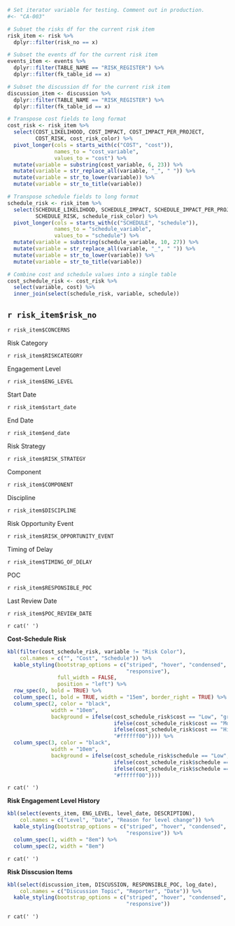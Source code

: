 <!-- Wrangle report data -->

```r
# Set iterator variable for testing. Comment out in production. 
#<- "CA-003"

# Subset the risks df for the current risk item
risk_item <- risk %>%
  dplyr::filter(risk_no == x)

# Subset the events df for the current risk item
events_item <- events %>%
  dplyr::filter(TABLE_NAME == "RISK_REGISTER") %>%
  dplyr::filter(fk_table_id == x)

# Subset the discussion df for the current risk item
discussion_item <- discussion %>%
  dplyr::filter(TABLE_NAME == "RISK_REGISTER") %>%
  dplyr::filter(fk_table_id == x)
```

```r
# Transpose cost fields to long format
cost_risk <- risk_item %>%
  select(COST_LIKELIHOOD, COST_IMPACT, COST_IMPACT_PER_PROJECT, 
         COST_RISK, cost_risk_color) %>%
  pivot_longer(cols = starts_with(c("COST", "cost")), 
               names_to = "cost_variable", 
               values_to = "cost") %>%
  mutate(variable = substring(cost_variable, 6, 23)) %>%
  mutate(variable = str_replace_all(variable, "_", " ")) %>%
  mutate(variable = str_to_lower(variable)) %>%
  mutate(variable = str_to_title(variable))

# Transpose schedule fields to long format
schedule_risk <- risk_item %>%
  select(SCHEDULE_LIKELIHOOD, SCHEDULE_IMPACT, SCHEDULE_IMPACT_PER_PROJECT, 
         SCHEDULE_RISK, schedule_risk_color) %>%
  pivot_longer(cols = starts_with(c("SCHEDULE", "schedule")), 
               names_to = "schedule_variable", 
               values_to = "schedule") %>%
  mutate(variable = substring(schedule_variable, 10, 27)) %>%
  mutate(variable = str_replace_all(variable, "_", " ")) %>%
  mutate(variable = str_to_lower(variable)) %>%
  mutate(variable = str_to_title(variable))

# Combine cost and schedule values into a single table
cost_schedule_risk <- cost_risk %>%
  select(variable, cost) %>%
  inner_join(select(schedule_risk, variable, schedule))
```

::::::::::: {.item-box}

## `r risk_item$risk_no` {.unnumbered}  
`r risk_item$CONCERNS`  

:::::::: {.section-box}
<!-- Risk Attributes line 1 -->
::::: {.grid-5w-2h}
::: {.var-name}
Risk Category
:::
::: {.var-value}
`r risk_item$RISKCATEGORY`
:::
::: {.var-name}
Engagement Level
:::
::: {.var-value}
`r risk_item$ENG_LEVEL`
:::
::: {.var-name}
Start Date
:::
::: {.var-value}
`r risk_item$start_date`
:::
::: {.var-name}
End Date
:::
::: {.var-value}
`r risk_item$end_date`
:::
::::: 

<!-- Risk Attributes line 2-->
::::: {.grid-5w-2h}
::: {.var-name}
Risk Strategy
:::
::: {.var-value}
`r risk_item$RISK_STRATEGY`
:::
::: {.var-name}
Component
:::
::: {.var-value}
`r risk_item$COMPONENT`
:::
::: {.var-name}
Discipline
:::
::: {.var-value}
`r risk_item$DISCIPLINE`
:::
::: {.var-name}
Risk Opportunity Event
:::
::: {.var-value}
`r risk_item$RISK_OPPORTUNITY_EVENT`
:::
::: {.var-name}
Timing of Delay
:::
::: {.var-value}
`r risk_item$TIMING_OF_DELAY`
:::
:::::

<!-- Risk Attributes line 3 -->
::::: {.grid-5w-2h}
::: {.var-name}
POC
:::
::: {.var-value}
`r risk_item$RESPONSIBLE_POC`
:::
::: {.var-name}
Last Review Date
:::
::: {.var-value}
`r risk_item$POC_REVIEW_DATE`
:::
:::::
::::::::

::::: {.white-box}
`r cat(' ')`
:::::

:::::::: {.section-box}
**Cost-Schedule Risk**  
```r
kbl(filter(cost_schedule_risk, variable != "Risk Color"),
    col.names = c("", "Cost", "Schedule")) %>%
  kable_styling(bootstrap_options = c("striped", "hover", "condensed", 
                                      "responsive"),
                full_width = FALSE, 
                position = "left") %>%
  row_spec(0, bold = TRUE) %>%
  column_spec(1, bold = TRUE, width = "15em", border_right = TRUE) %>%
  column_spec(2, color = "black",
              width = "10em",
              background = ifelse(cost_schedule_risk$cost == "Low", "green",
                                  ifelse(cost_schedule_risk$cost == "Moderate", "orange",
                                  ifelse(cost_schedule_risk$cost == "High", "red",
                                  "#ffffff00")))) %>%
  column_spec(3, color = "black",
              width = "10em",
              background = ifelse(cost_schedule_risk$schedule == "Low", "green",
                                  ifelse(cost_schedule_risk$schedule == "Moderate", "orange",
                                  ifelse(cost_schedule_risk$schedule == "High", "red",
                                  "#ffffff00"))))
```
::::::::

::::: {.white-box}
`r cat(' ')`
:::::

:::::::: {.section-box}
**Risk Engagement Level History**
```r
kbl(select(events_item, ENG_LEVEL, level_date, DESCRIPTION),
    col.names = c("Level", "Date", "Reason for level change")) %>%
  kable_styling(bootstrap_options = c("striped", "hover", "condensed", 
                                      "responsive")) %>%
  column_spec(1, width = "8em") %>%
  column_spec(2, width = "8em")
```
::::::::

::::: {.white-box}
`r cat(' ')`
:::::

:::::::: {.section-box}
**Risk Disscusion Items**
```r
kbl(select(discussion_item, DISCUSSION, RESPONSIBLE_POC, log_date),
    col.names = c("Discussion Topic", "Reporter", "Date")) %>%
  kable_styling(bootstrap_options = c("striped", "hover", "condensed", 
                                      "responsive")) 
```
::::::::

<!-- Related Decisions -->

<!-- Related Actions -->

:::::::::::

::::: {.white-box}
`r cat(' ')`
:::::
